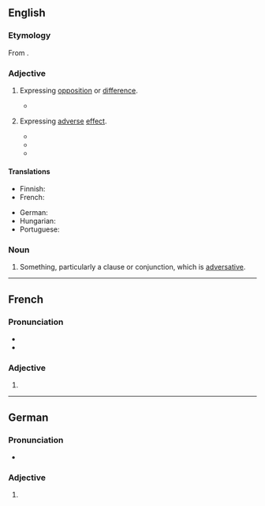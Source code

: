 ==English==

===Etymology===
From {{der|en|la|adversativus|t=of conjunctions, expressing opposition}}.

===Adjective===
{{en-adj|-}}

# {{lb|en|linguistics}} Expressing [[opposition]] or [[difference]].
#* {{quote-book|en|title=Divorce in the New Testament‎|page=155|author=Raymond F. Collins|year=1992|passage=In Matthew's Q-source, this short sentence may have been introduced by the strong '''adversative''' conjunction, "but" (alla).}}
# {{lb|en|linguistics}} Expressing [[adverse]] [[effect]].
#* {{quote-book|en|title=Japanese|author=Shoichi Iwasaki|year=2002|page=146|text=In an '''adversative''' causative, the "causer" has only a nominal status and is, in actuality, a victim of the situation ...|url=https://books.google.co.uk/books?id=ijcRafhkrZYC&pg=PA146#v=onepage}}
#* {{quote-book|en|chapter=The evolution of Singapore English|author=Umberto Ansaldo|year=2004|title=Singapore English: A Grammatical Description|editor=Lisa Lim|page=138|text=This type of 'get-passive' typically bears '''adversative''' connotation, i.e. it is not used to express passives if the patient is not somewhat negatively affected by the event.}}
#* {{quote-book|en|title=Modern Japanese Grammar: A Practical Guide|author=Naomi H. McGloin et al.|year=2014|text=The '''adversative''' passive sentence expresses that the subject of the sentence is affected, usually adversely, by what is expressed in the rest of the sentence.|page=114}}

====Translations====
{{trans-top|expressing opposition or difference}}
* Finnish: {{t+|fi|adversatiivinen}}
* French: {{t+|fr|adversatif}}
{{trans-mid}}
* German: {{t+|de|adversativ}}
* Hungarian: {{t+|hu|ellentétes}}
* Portuguese: {{t+|pt|adversativo}}
{{trans-bottom}}

===Noun===
{{en-noun}}

# {{lb|en|rare|dated}} Something, particularly a clause or conjunction, which is [[#Adjective|adversative]].

----

==French==

===Pronunciation===
* {{fr-IPA}}
* {{homophones|fr|adversatives}}

===Adjective===
{{head|fr|adjective form}}

# {{feminine singular of|fr|adversatif}}

----

==German==

===Pronunciation===
* {{audio|de|De-adversative.ogg|Audio}}

===Adjective===
{{head|de|adjective form}}

# {{inflection of|de|adversativ||str//mix|nom//acc|f|s|;|str|nom//acc|p|;|wk|nom|all-gender|s|;|wk|acc|f//n|s}}